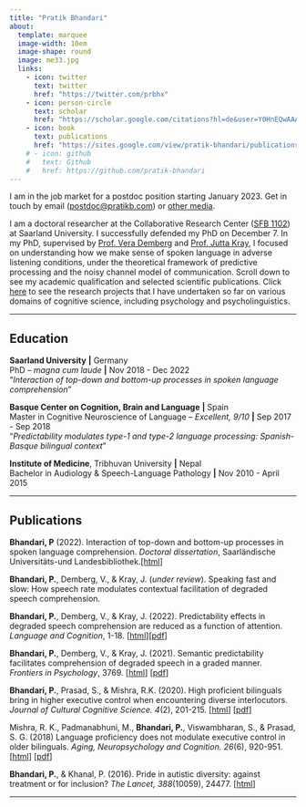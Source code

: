 ```yaml
---
title: "Pratik Bhandari"
about:
  template: marquee
  image-width: 10em
  image-shape: round
  image: me33.jpg
  links:
    - icon: twitter
      text: twitter
      href: "https://twitter.com/prbhx"
    - icon: person-circle
      text: scholar
      href: "https://scholar.google.com/citations?hl=de&user=Y0HnEQwAAAAJ&view_op=list_works&sortby=pubdate"
    - icon: book
      text: publications
      href: "https://sites.google.com/view/pratik-bhandari/publications"
    # - icon: github
    #   text: Github
    #   href: https://github.com/pratik-bhandari
---
```


:::{.callout-note}
I am in the job market for a postdoc position starting January 2023.
Get in touch by email (<a href="mailto:postdoc@pratikb.com">postdoc@pratikb.com</a>) or [other media](./contents/contact.html#other-online-presence).
:::

I am a doctoral researcher at the Collaborative Research Center ([SFB 1102](https://sfb1102.uni-saarland.de)) at Saarland University.
I successfully defended my PhD on December 7.
In my PhD, supervised by [Prof. Vera Demberg](https://www.uni-saarland.de/lehrstuhl/demberg/members/verademberg.html) and [Prof. Jutta Kray](https://www.uni-saarland.de/lehrstuhl/kray/team/jk.html),
I focused on understanding how we make sense of spoken language in adverse listening conditions,
under the theoretical framework of predictive processing and the noisy channel model of communication.
Scroll down to see my academic qualification and selected scientific publications.
Click [here](./contents/projects/index.html) to see the research projects that I have undertaken so far on various domains of cognitive science, including psychology and psycholinguistics.


<!--Here you'll find my formal academic works: [research projects](./contents/projects/index.html) and [publications](https://sites.google.com/view/pratik-bhandari/publications).\
And here are some less formal and non-academic writings: [blog](./contents/blog/index.html) and [scribbles](./contents/literature/index.html).\-->

<!--I come from <span>&#x1F1F3;&#x1F1F5;</span>Nepal. So obviously, I have not climbed the ⛰️ Sagarmatha.-->

---

## Education

**Saarland University** **|** Germany\
PhD -- *magna cum laude* **|** Nov 2018 - Dec 2022\
"*Interaction of top-down and bottom-up processes in spoken language comprehension*"

**Basque Center on Cognition, Brain and Language** **|** Spain\
Master in Cognitive Neuroscience of Language -- *Excellent, 9/10* **|** Sep 2017 - Sep 2018\
"*Predictability modulates type-1 and type-2 language processing: Spanish-Basque bilingual context*"

**Institute of Medicine**, Tribhuvan University **|** Nepal\
Bachelor in Audiology & Speech-Language Pathology **|** Nov 2010 - April 2015

---

## Publications

**Bhandari, P** (2022). Interaction of top-down and bottom-up processes in spoken language comprehension. *Doctoral dissertation*, Saarländische Universitäts-und Landesbibliothek.[[html](https://pratik-bhandari.github.io/contents/html-phd/index.html/)]

**Bhandari, P.**, Demberg, V., & Kray, J. (*under review*). Speaking fast and slow: How speech rate modulates contextual facilitation of degraded speech comprehension.

**Bhandari, P.**, Demberg, V., & Kray, J. (2022). Predictability effects in degraded speech comprehension are reduced as a function of attention. *Language and Cognition*, 1-18. [[html](https://doi.org/10.1017/langcog.2022.16)][[pdf](https://mfr.osf.io/render?url=https%3A%2F%2Fosf.io%2Fdownload%2Ftdvhs%2F%3Fdirect%3D%26mode%3Drender)]

**Bhandari, P.**, Demberg, V., & Kray, J. (2021). Semantic predictability facilitates comprehension of degraded speech in a graded manner. *Frontiers in Psychology*, 3769. [[html](https://doi.org/10.3389/fpsyg.2021.714485)] [[pdf](https://mfr.osf.io/render?url=https%3A%2F%2Fosf.io%2Fdownload%2Fnuv36%2F%3Fdirect%3D%26mode%3Drender)]

**Bhandari, P.**, Prasad, S., & Mishra, R.K. (2020). High proficient bilinguals bring in higher executive control when encountering diverse interlocutors. *Journal of Cultural Cognitive Science. 4*(2), 201-215. [[html](https://doi.org/10.1007/s41809-020-00060-7)] [[pdf](https://mfr.osf.io/render?url=https%3A%2F%2Fosf.io%2Fdownload%2Ffm8da%2F%3Fdirect%3D%26mode%3Drender)]

Mishra, R. K., Padmanabhuni, M., **Bhandari, P.**, Viswambharan, S., & Prasad, S. G. (2018) Language proficiency does not modulate executive control in older bilinguals. *Aging, Neuropsychology and Cognition. 26*(6), 920-951. [[html](https://doi.org/10.1080/13825585.2018.1562029)] [[pdf](https://www.tandfonline.com/doi/pdf/10.1080/13825585.2018.1562029)]

**Bhandari, P.**, & Khanal, P. (2016). Pride in autistic diversity: against treatment or for inclusion? *The Lancet, 388*(10059), 24477. [[html](https://doi.org/10.1016/S0140-6736(16)32176-6)]

---
<!-- 🇳🇵 -->
